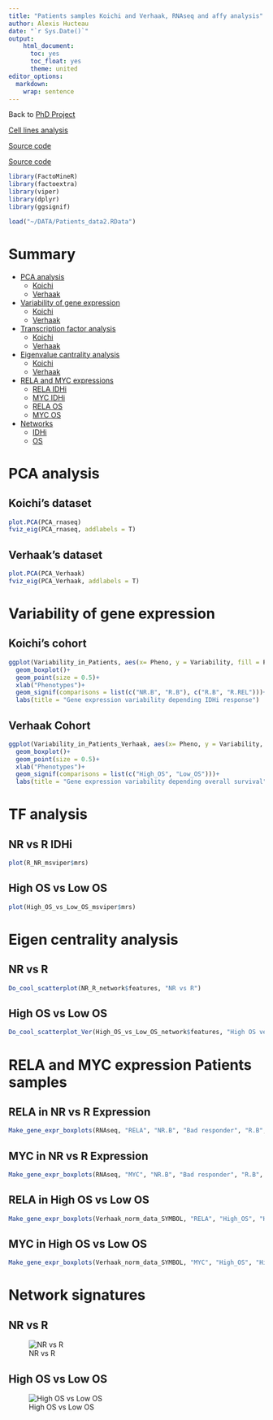```yaml
---
title: "Patients samples Koichi and Verhaak, RNAseq and affy analysis"
author: Alexis Hucteau
date: "`r Sys.Date()`"
output:
    html_document:
      toc: yes
      toc_float: yes
      theme: united
editor_options:
  markdown:
    wrap: sentence
---
```


Back to [PhD Project](https://alexishucteau.github.io/PhD_project/)

[Cell lines analysis](https://alexishucteau.github.io/PhD_project/Analysis/HL60_MOLM14_RNAseq_analysis)

[Source code](https://alexishucteau.github.io/PhD_project/Analysis/source_code/Patients_samples_Koichi_analysis_code.R)

[Source code](https://alexishucteau.github.io/PhD_project/Analysis/source_code/Patients_samples_Verhaak_analysis_code.R)


```r
library(FactoMineR)
library(factoextra)
library(viper)
library(dplyr)
library(ggsignif)

load("~/DATA/Patients_data2.RData")
```

# Summary

* [PCA analysis](#pca)
  * [Koichi](#pca-koichi)
  * [Verhaak](#pca-verhaak)
* [Variability of gene expression](#var)
  * [Koichi](#var-koichi)
  * [Verhaak](#var-verhaak)
* [Transcription factor analysis](#tf)
  * [Koichi](#tf-koichi)
  * [Verhaak](#tf-verhaak)
* [Eigenvalue cantrality analysis](#eigen)
  * [Koichi](#eigen-koichi)
  * [Verhaak](#eigen-verhaak)
* [RELA and MYC expressions](#expressions)
  * [RELA IDHi](#rela-idhi)
  * [MYC IDHi](#myc-idhi)
  * [RELA OS](#rela-os)
  * [MYC OS](#myc-os)
* [Networks](#networks)
  * [IDHi](#network-idhi)
  * [OS](#network-os)
  
  
# PCA analysis {#pca}

## Koichi's dataset {#pca-koichi}

```r
plot.PCA(PCA_rnaseq)
fviz_eig(PCA_rnaseq, addlabels = T)
```

## Verhaak's dataset {#pca-verhaak}

```r
plot.PCA(PCA_Verhaak)
fviz_eig(PCA_Verhaak, addlabels = T)
```

# Variability of gene expression {#var}

## Koichi's cohort {#var-koichi}

```r
ggplot(Variability_in_Patients, aes(x= Pheno, y = Variability, fill = Pheno))+
  geom_boxplot()+
  geom_point(size = 0.5)+
  xlab("Phenotypes")+
  geom_signif(comparisons = list(c("NR.B", "R.B"), c("R.B", "R.REL")))+
  labs(title = "Gene expression variability depending IDHi response")
```

## Verhaak Cohort {#var-verhaak}

```r
ggplot(Variability_in_Patients_Verhaak, aes(x= Pheno, y = Variability, fill = Pheno))+
  geom_boxplot()+
  geom_point(size = 0.5)+
  xlab("Phenotypes")+
  geom_signif(comparisons = list(c("High_OS", "Low_OS")))+
  labs(title = "Gene expression variability depending overall survival")
```


# TF analysis {#tf}

## NR vs R IDHi {#tf-koichi}

```r
plot(R_NR_msviper$mrs)
```



## High OS vs Low OS {#tf-verhaak}

```r
plot(High_OS_vs_Low_OS_msviper$mrs)
```

# Eigen centrality analysis {#eigen}

## NR vs R {#eigen-koichi}

```r
Do_cool_scatterplot(NR_R_network$features, "NR vs R")
```

## High OS vs Low OS {#eigen-verhaak}

```r
Do_cool_scatterplot_Ver(High_OS_vs_Low_OS_network$features, "High OS versus Low OS")
```

# RELA and MYC expression Patients samples {#expressions}

## RELA in NR vs R Expression {#rela-idhi}

```r
Make_gene_expr_boxplots(RNAseq, "RELA", "NR.B", "Bad responder", "R.B", "Good responder", Factor_R_OR_NR_B)
```

## MYC in NR vs R Expression {#myc-idhi}

```r
Make_gene_expr_boxplots(RNAseq, "MYC", "NR.B", "Bad responder", "R.B", "Good responder", Factor_R_OR_NR_B)
```

## RELA in High OS vs Low OS {#rela-os}

```r
Make_gene_expr_boxplots(Verhaak_norm_data_SYMBOL, "RELA", "High_OS", "High_OS", "Low_OS", "Low_OS", OS)
```

## MYC in High OS vs Low OS {#myc-os}

```r
Make_gene_expr_boxplots(Verhaak_norm_data_SYMBOL, "MYC", "High_OS", "High_OS", "Low_OS", "Low_OS", OS)
```


# Network signatures {#networks}

## NR vs R {#network-idhi}

![NR vs R](../Pictures/NR_R.png)




## High OS vs Low OS {#network-os}

![High OS vs Low OS](../Pictures/High_low_OS.png)
